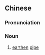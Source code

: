 ==Chinese==
{{zh-forms}}

===Pronunciation===
{{zh-pron
|m=gāngguǎn
|cat=n
}}

===Noun===
{{zh-noun}}

# [[earthen]] [[pipe]]